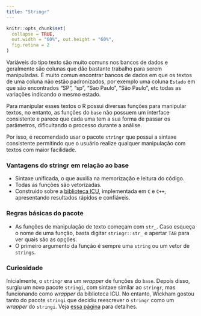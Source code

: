 ```yaml
---
title: "Stringr"
---
```


```r
knitr::opts_chunk$set(
  collapse = TRUE, 
  out.width = "60%", out.height = "60%",
  fig.retina = 2
)
```

Variáveis do tipo texto são muito comuns nos bancos de dados e geralmente são
colunas que dão bastante trabalho para serem manipuladas. É muito comun encontrar
bancos de dados em que os textos de uma coluna não estão padronizados, por exemplo
uma coluna `Estado` em que são encontrados "SP", "sp", "Sao Paulo", "São Paulo", etc
todas as variações indicando o mesmo estado.

Para manipular esses textos o R possui diversas funções para manipular textos, no entanto,
as funções do `base` não possuem um interface consistente e parece que cada uma 
tem a sua forma de passar os parâmetros, dificultando o processo durante a análise.

Por isso, é recomendado usar o pacote `stringr` que possui a sintaxe consistente 
permitindo que o usuário realize qualquer manipulação com textos com maior facilidade.

### Vantagens do stringr em relação ao base

- Sintaxe unificada, o que auxilia na memorização e leitura do código.
- Todas as funções são vetorizadas.
- Construído sobre a [biblioteca ICU](http://site.icu-project.org/), implementada em `C` e `C++`, apresentando resultados rápidos e confiáveis.

### Regras básicas do pacote

- As funções de manipulação de texto começam com `str_`. Caso esqueça o nome de uma função, basta digitar `stringr::str_` e apertar `TAB` para ver quais são as opções.
- O primeiro argumento da função é sempre uma `string` ou um vetor de `strings`.

### Curiosidade

Inicialmente, o `stringr` era um *wrapper* de funções do `base`. Depois disso, 
surgiu um novo pacote `stringi`, com sintaxe similar ao `stringr`, mas funcionando como 
*wrapper* da biblioteca ICU. No entanto, Wickham gostou tanto do pacote `stringi` 
que decidiu reescrever o `stringr` como um *wrapper* do `stringi`. 
Veja [essa página](https://github.com/tidyverse/stringr/blob/master/NEWS.md) para detalhes.

